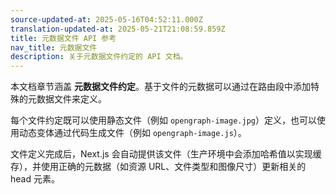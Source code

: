 ```yaml
---
source-updated-at: 2025-05-16T04:52:11.000Z
translation-updated-at: 2025-05-21T21:08:59.859Z
title: 元数据文件 API 参考
nav_title: 元数据文件
description: 关于元数据文件约定的 API 文档。
---
```


本文档章节涵盖 **元数据文件约定**。基于文件的元数据可以通过在路由段中添加特殊的元数据文件来定义。

每个文件约定既可以使用静态文件（例如 `opengraph-image.jpg`）定义，也可以使用动态变体通过代码生成文件（例如 `opengraph-image.js`）。

文件定义完成后，Next.js 会自动提供该文件（生产环境中会添加哈希值以实现缓存），并使用正确的元数据（如资源 URL、文件类型和图像尺寸）更新相关的 head 元素。